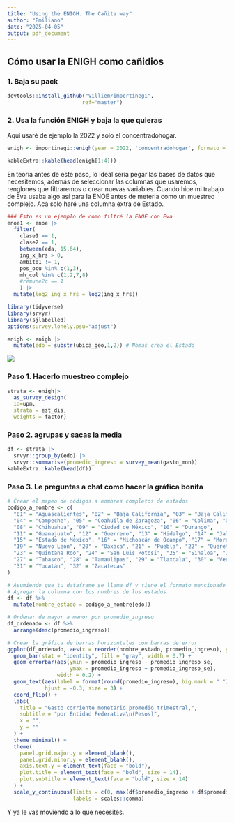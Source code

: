 ```yaml
---
title: "Using the ENIGH. The Cañita way"
author: "Emiliano"
date: "2025-04-05"
output: pdf_document
---
```


## Cómo usar la ENIGH como cañidios

### 1. Baja su pack
```r
devtools::install_github("Villiem/importinegi",
                        ref="master")
```
### 2. Usa la función ENIGH y baja la que quieras
Aquí usaré de ejemplo la 2022 y solo el concentradohogar.
```r
enigh <- importinegi::enigh(year = 2022, 'concentradohogar', formato = "sav")
```
```r
kableExtra::kable(head(enigh[1:4]))
```

En teoría antes de este paso, lo ideal sería pegar las bases de datos que necesitemos, además de seleccionar las columnas que usaremos, renglones que filtraremos o crear nuevas variables. Cuando hice mi trabajo de Eva usaba algo así para la ENOE antes de meterla como un muestreo complejo. Acá solo haré una columna extra de Estado.

```r

### Esto es un ejemplo de como filtré la ENOE con Eva
enoe1 <- enoe |> 
  filter(
    clase1 == 1,
    clase2 == 1, 
    between(eda, 15,64), 
    ing_x_hrs > 0, 
    ambito1 != 1, 
    pos_ocu %in% c(1,3),
    mh_col %in% c(1,2,7,8)
    #remune2c == 1
    ) |> 
  mutate(log2_ing_x_hrs = log2(ing_x_hrs))

```

```r
library(tidyverse)
library(srvyr)
library(sjlabelled)
options(survey.lonely.psu="adjust")
```
```r
enigh <- enigh |> 
  mutate(edo = substr(ubica_geo,1,2)) # Nomas crea el Estado
```


![](ej1.png)



### Paso 1. Hacerlo muestreo complejo


```r
strata <- enigh|> 
  as_survey_design(
  id=upm, 
  strata = est_dis,
  weights = factor)
```

### Paso 2. agrupas y sacas la media
```r
df <- strata |> 
  srvyr::group_by(edo) |> 
  srvyr::summarise(promedio_ingreso = survey_mean(gasto_mon))
kableExtra::kable(head(df))
```


### Paso 3. Le preguntas a chat como hacer la gráfica bonita
```r
# Crear el mapeo de códigos a nombres completos de estados
codigo_a_nombre <- c(
  "01" = "Aguascalientes", "02" = "Baja California", "03" = "Baja California Sur",
  "04" = "Campeche", "05" = "Coahuila de Zaragoza", "06" = "Colima", "07" = "Chiapas",
  "08" = "Chihuahua", "09" = "Ciudad de México", "10" = "Durango",
  "11" = "Guanajuato", "12" = "Guerrero", "13" = "Hidalgo", "14" = "Jalisco",
  "15" = "Estado de México", "16" = "Michoacán de Ocampo", "17" = "Morelos", "18" = "Nayarit",
  "19" = "Nuevo León", "20" = "Oaxaca", "21" = "Puebla", "22" = "Querétaro",
  "23" = "Quintana Roo", "24" = "San Luis Potosí", "25" = "Sinaloa", "26" = "Sonora",
  "27" = "Tabasco", "28" = "Tamaulipas", "29" = "Tlaxcala", "30" = "Veracruz de Ignacio de la Llave",
  "31" = "Yucatán", "32" = "Zacatecas"
)

# Asumiendo que tu dataframe se llama df y tiene el formato mencionado
# Agregar la columna con los nombres de los estados
df <- df %>%
  mutate(nombre_estado = codigo_a_nombre[edo])

# Ordenar de mayor a menor por promedio_ingreso
df_ordenado <- df %>%
  arrange(desc(promedio_ingreso))

# Crear la gráfica de barras horizontales con barras de error
ggplot(df_ordenado, aes(x = reorder(nombre_estado, promedio_ingreso), y = promedio_ingreso)) +
  geom_bar(stat = "identity", fill = "gray", width = 0.7) +
  geom_errorbar(aes(ymin = promedio_ingreso - promedio_ingreso_se, 
                    ymax = promedio_ingreso + promedio_ingreso_se),
                width = 0.2) +
  geom_text(aes(label = format(round(promedio_ingreso), big.mark = " ")), 
            hjust = -0.3, size = 3) +
  coord_flip() +
  labs(
    title = "Gasto corriente monetario promedio trimestral,",
    subtitle = "por Entidad Federativa\n(Pesos)",
    x = "",
    y = ""
  ) +
  theme_minimal() +
  theme(
    panel.grid.major.y = element_blank(),
    panel.grid.minor.y = element_blank(),
    axis.text.y = element_text(face = "bold"),
    plot.title = element_text(face = "bold", size = 14),
    plot.subtitle = element_text(face = "bold", size = 14)
  ) +
  scale_y_continuous(limits = c(0, max(df$promedio_ingreso + df$promedio_ingreso_se) * 1.1),
                     labels = scales::comma)

```

Y ya le vas moviendo a lo que necesites.
